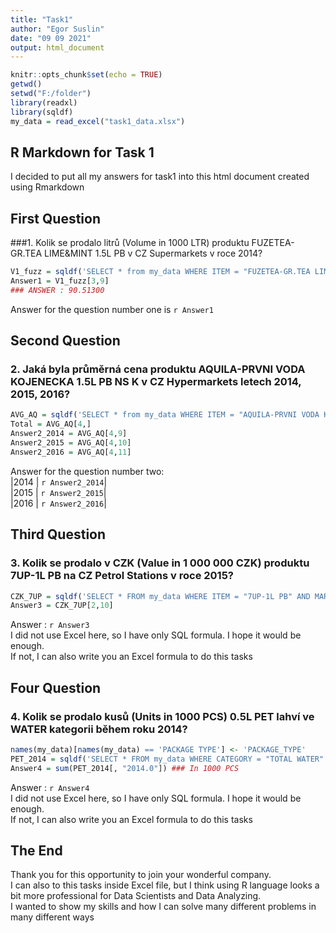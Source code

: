 ---
title: "Task1"
author: "Egor Suslin"
date: "09 09 2021"
output: html_document
---

```{r setup, include=FALSE}
knitr::opts_chunk$set(echo = TRUE)
getwd()
setwd("F:/folder")
library(readxl)
library(sqldf)
my_data = read_excel("task1_data.xlsx")
```

## R Markdown for Task 1

I decided to put all my answers for task1 into this html document created using Rmarkdown


## First Question
###1. Kolik se prodalo litrů (Volume in 1000 LTR) produktu FUZETEA-GR.TEA LIME&MINT 1.5L PB v CZ Supermarkets v roce 2014?
```{r}
V1_fuzz = sqldf('SELECT * from my_data WHERE ITEM = "FUZETEA-GR.TEA LIME&MINT 1.5L PB" AND MARKET = "CZ Hypermarkets"' )
Answer1 = V1_fuzz[3,9]
### ANSWER : 90.51300
```
Answer for the question number one is `r Answer1`

## Second Question 
### 2. Jaká byla průměrná cena produktu AQUILA-PRVNI VODA KOJENECKA 1.5L PB NS K v CZ Hypermarkets letech 2014, 2015, 2016?
```{r}
AVG_AQ = sqldf('SELECT * from my_data WHERE ITEM = "AQUILA-PRVNI VODA KOJENECKA 1.5L PB NS K" AND MARKET = "CZ Hypermarkets"' )
Total = AVG_AQ[4,]
Answer2_2014 = AVG_AQ[4,9]
Answer2_2015 = AVG_AQ[4,10]
Answer2_2016 = AVG_AQ[4,11]
```
Answer for the question number two:  
|2014 | `r Answer2_2014`|  
|2015 | `r Answer2_2015`|  
|2016 | `r Answer2_2016`|  

## Third Question
### 3. Kolik se prodalo v CZK (Value in 1 000 000 CZK) produktu 7UP-1L PB na CZ Petrol Stations v roce 2015?

```{r}
CZK_7UP = sqldf('SELECT * FROM my_data WHERE ITEM = "7UP-1L PB" AND MARKET = "CZ Petrol Stations"')
Answer3 = CZK_7UP[2,10]
```
Answer : `r Answer3`  
I did not use Excel here, so I have only SQL formula. I hope it would be enough.  
If not, I can also write you an Excel formula to do this tasks

## Four Question
### 4. Kolik se prodalo kusů (Units in 1000 PCS) 0.5L PET lahví ve WATER kategorii během roku 2014?

```{r}
names(my_data)[names(my_data) == 'PACKAGE TYPE'] <- 'PACKAGE_TYPE'
PET_2014 = sqldf('SELECT * FROM my_data WHERE CATEGORY = "TOTAL WATER" AND PACKAGE_TYPE = "BOTTLE PET" AND SIZE = "0.5L" AND FACT = "Units (in 1000 PCS)"')
Answer4 = sum(PET_2014[, "2014.0"]) ### In 1000 PCS
```
Answer : `r Answer4`  
I did not use Excel here, so I have only SQL formula. I hope it would be enough.  
If not, I can also write you an Excel formula to do this tasks

## The End
Thank you for this opportunity to join your wonderful company.  
I can also to this tasks inside Excel file, but I think using R language looks a bit more professional for Data Scientists and Data Analyzing.  
I wanted to show my skills and how I can solve many different problems in many different ways

